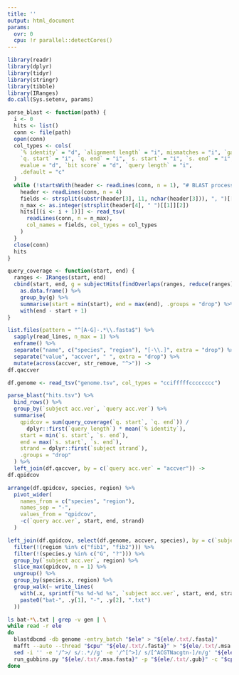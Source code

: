 ```yaml
---
title: ''
output: html_document
params:
  ovr: 0
  cpu: !r parallel::detectCores()
---
```


```r
library(readr)
library(dplyr)
library(tidyr)
library(stringr)
library(tibble)
library(IRanges)
do.call(Sys.setenv, params)
```

```r
parse_blast <- function(path) {
  i <- 0
  hits <- list()
  conn <- file(path)
  open(conn)
  col_types <- cols(
    `% identity` = "d", `alignment length` = "i", mismatches = "i", `gap opens` = "i",
    `q. start` = "i", `q. end` = "i", `s. start` = "i", `s. end` = "i",
    evalue = "d", `bit score` = "d", `query length` = "i",
    .default = "c"
  )
  while (!startsWith(header <- readLines(conn, n = 1), "# BLAST processed")) {
    header <- readLines(conn, n = 4)
    fields <- strsplit(substr(header[3], 11, nchar(header[3])), ", ")[[1]]
    n_max <- as.integer(strsplit(header[4], " ")[[1]][2])
    hits[[(i <- i + 1)]] <- read_tsv(
      readLines(conn, n = n_max),
      col_names = fields, col_types = col_types
    )
  }
  close(conn)
  hits
}

query_coverage <- function(start, end) {
  ranges <- IRanges(start, end)
  cbind(start, end, g = subjectHits(findOverlaps(ranges, reduce(ranges)))) %>%
    as.data.frame() %>%
    group_by(g) %>%
    summarise(start = min(start), end = max(end), .groups = "drop") %>%
    with(end - start + 1)
}
```

```r
list.files(pattern = "^[A-G]-.*\\.fasta$") %>%
  sapply(read_lines, n_max = 1) %>%
  enframe() %>%
  separate("name", c("species", "region"), "[-\\.]", extra = "drop") %>%
  separate("value", "accver", " ", extra = "drop") %>%
  mutate(across(accver, str_remove, "^>")) ->
df.qaccver
```

```r
df.genome <- read_tsv("genome.tsv", col_types = "ccifffffcccccccc")
```

```r
parse_blast("hits.tsv") %>%
  bind_rows() %>%
  group_by(`subject acc.ver`, `query acc.ver`) %>%
  summarise(
    qpidcov = sum(query_coverage(`q. start`, `q. end`)) /
      dplyr::first(`query length`) * mean(`% identity`),
    start = min(`s. start`, `s. end`),
    end = max(`s. start`, `s. end`),
    strand = dplyr::first(`subject strand`),
    .groups = "drop"
  ) %>%
  left_join(df.qaccver, by = c(`query acc.ver` = "accver")) ->
df.qpidcov
```

```r
arrange(df.qpidcov, species, region) %>%
  pivot_wider(
    names_from = c("species", "region"),
    names_sep = "-",
    values_from = "qpidcov",
    -c(`query acc.ver`, start, end, strand)
  )
```

```r
left_join(df.qpidcov, select(df.genome, accver, species), by = c(`subject acc.ver` = "accver")) %>%
  filter(!(region %in% c("fib1", "fib2"))) %>%
  filter(!(species.y %in% c("G", "?"))) %>%
  group_by(`subject acc.ver`, region) %>%
  slice_max(qpidcov, n = 1) %>%
  ungroup() %>%
  group_by(species.x, region) %>%
  group_walk(~ write_lines(
    with(.x, sprintf("%s %d-%d %s", `subject acc.ver`, start, end, strand)),
    paste0("bat-", .y[1], "-", .y[2], ".txt")
  ))
```

```bash
ls bat-*\.txt | grep -v gen | \
while read -r ele
do
  blastdbcmd -db genome -entry_batch "$ele" > "${ele/.txt/.fasta}"
  mafft --auto --thread "$cpu" "${ele/.txt/.fasta}" > "${ele/.txt/.msa.fasta}" 2> "${ele/.txt/.msa.log}"
  sed -i '' -e '/^>/ s/:.*//g' -e '/^[^>]/ s/[^ACGTNacgtn-]/n/g' "${ele/.txt/.msa.fasta}"
  run_gubbins.py "${ele/.txt/.msa.fasta}" -p "${ele/.txt/.gub}" -c "$cpu" > "${ele/.txt/.gub.log}"
done
```
